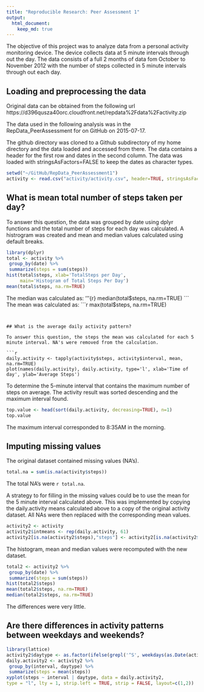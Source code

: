 ```yaml
---
title: "Reproducible Research: Peer Assessment 1"
output: 
  html_document:
    keep_md: true
---
```


The objective of this project was to analyze data from a personal activity monitoring device. The device collects data at 5 minute intervals through out the day. The data consists of a full 2 months of data fom October to November 2012 with the number of steps collected in 5 minute intervals through out each day.

## Loading and preprocessing the data

Original data can be obtained from the following url 
https://d396qusza40orc.cloudfront.net/repdata%2Fdata%2Factivity.zip

The data used in the following analysis was in the RepData_PeerAssessment for on GitHub on 2015-07-17.

The github directory was cloned to a Github subdirectory of my home directory and the data loaded and accessed from there.  The data contains a header for the first row and dates in the second column.  The data was loaded with stringsAsFactors=FALSE to keep the dates as character types.
```r
setwd("~/GitHub/RepData_PeerAssessment1")
activity <- read.csv("activity/activity.csv", header=TRUE, stringsAsFactors=FALSE)
```


## What is mean total number of steps taken per day?

To answer this question, the data was grouped by date using dplyr functions and the total number of steps for each day was calculated.  A histrogram was created and mean and median values calculated using default breaks.
```r
library(dplyr)
total <- activity %>%
 group_by(date) %>%
 summarize(steps = sum(steps))
hist(total$steps, xlab='TotalSteps per Day', 
     main='Histogram of Total Steps Per Day')
mean(total$steps, na.rm=TRUE)
```
The median was calculated as:
'''{r}
median(total$steps, na.rm=TRUE)
```
The mean was calculated as:
```r
max(total$steps, na.rm=TRUE)
```


## What is the average daily activity pattern?

To answer this question, the steps the mean was calculated for each 5 minute interval. NA's were removed from the calculation. 

```r
daily.activity <- tapply(activity$steps, activity$interval, mean, na.rm=TRUE)
plot(names(daily.activity), daily.activity, type='l', xlab='Time of day', ylab='Average Steps')
```

To determine the 5-minute interval that contains the maximum number of steps on average.  The activity result was sorted descending and the maximum interval found.
```r
top.value <- head(sort(daily.activity, decreasing=TRUE), n=1)
top.value
```
The maximum interval corresponded to 8:35AM in the morning. 

## Imputing missing values

The original dataset contained missing values (NA's).
```r
total.na = sum(is.na(activity$steps))
```
The total NA's were `r total.na`. 

A strategy to for filling in the missing values could be to use the mean for the 5 minute interval calculated above.
This was implemented by copying the daily.activity means calculated above to a copy of the original activity dataset. All NAs were then replaced with the corresponding mean values.

```r
activity2 <- activity
activity2$intmeans <- rep(daily.activity, 61)
activity2[is.na(activity2$steps),"steps"] <- activity2[is.na(activity2$steps), "intmeans"]
```
The histogram, mean and median values were recomputed with the new dataset.
```r
total2 <- activity2 %>%
 group_by(date) %>%
 summarize(steps = sum(steps))
hist(total2$steps)
mean(total2$steps, na.rm=TRUE)
median(total2$steps, na.rm=TRUE)
```
The differences were very little.

## Are there differences in activity patterns between weekdays and weekends?
```r
library(lattice)
activity2$daytype <- as.factor(ifelse(grepl('^S', weekdays(as.Date(activity2$date))), "weekend", "weekday"))
daily.activity2 <- activity2 %>%
 group_by(interval, daytype) %>%
 summarize(steps = mean(steps))
xyplot(steps ~ interval | daytype, data = daily.activity2,
type = "l", lty = 1, strip.left = TRUE, strip = FALSE, layout=c(1,2))
```
